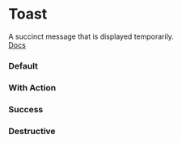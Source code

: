 
<Meta of={Story} />

# Toast

A succinct message that is displayed temporarily. \
[Docs](https://www.radix-ui.com/primitives/docs/components/toast)

<Canvas of={Story.Default} />

### Default

<Canvas of={Story.DefaultToast} />

### With Action

<Canvas of={Story.DefaultToastWithAction} />

### Success

<Canvas of={Story.SuccessToast} />

### Destructive

<Canvas of={Story.DestructiveToast} />

<Controls />
